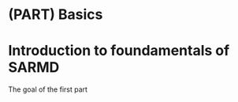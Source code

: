 # (PART) Basics {-}

# Introduction to foundamentals of SARMD {#basics}

The goal of the first part 